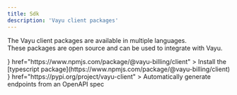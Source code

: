 ```yaml
---
title: Sdk
description: 'Vayu client packages'
---
```


The Vayu client packages are available in multiple languages. <br/>
These packages are open source and can be used to integrate with Vayu.

<CardGroup cols={2}>
  <Card
    title="TypeScript"
    icon={<img src="../../images/typescript.svg"/>}
    href="https://www.npmjs.com/package/@vayu-billing/client"
  >
   Install the [typescript package](https://www.npmjs.com/package/@vayu-billing/client)

  </Card>
  <Card
    icon={<img src="../../images/python.svg" width="100px"/>}
    href="https://pypi.org/project/vayu-client"
  >
    Automatically generate endpoints from an OpenAPI spec
  </Card>
</CardGroup>

